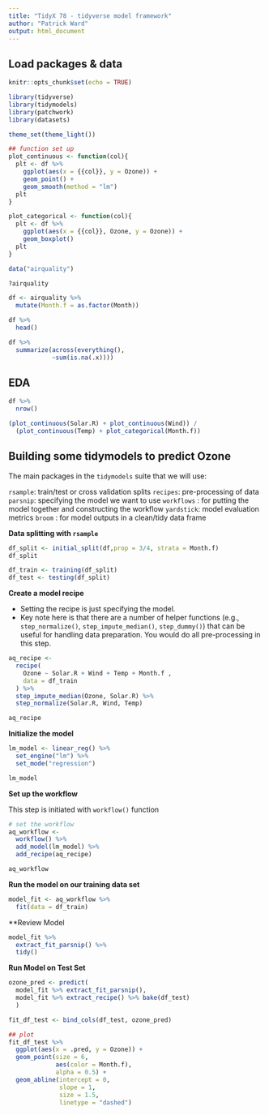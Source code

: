 ```yaml
---
title: "TidyX 78 - tidyverse model framework"
author: "Patrick Ward"
output: html_document
---
```


## Load packages & data

```r
knitr::opts_chunk$set(echo = TRUE)

library(tidyverse)
library(tidymodels)
library(patchwork)
library(datasets)

theme_set(theme_light())

## function set up
plot_continuous <- function(col){
  plt <- df %>%
    ggplot(aes(x = {{col}}, y = Ozone)) +
    geom_point() +
    geom_smooth(method = "lm")
  plt
}

plot_categorical <- function(col){
  plt <- df %>%
    ggplot(aes(x = {{col}}, Ozone, y = Ozone)) +
    geom_boxplot()
  plt
}

```


```r

data("airquality")

?airquality

df <- airquality %>%
  mutate(Month.f = as.factor(Month))

df %>%
  head()

df %>%
  summarize(across(everything(),
            ~sum(is.na(.x))))

```


## EDA

```r

df %>%
  nrow()

(plot_continuous(Solar.R) + plot_continuous(Wind)) /
  (plot_continuous(Temp) + plot_categorical(Month.f))
```


## Building some tidymodels to predict Ozone

The main packages in the `tidymodels` suite that we will use:


`rsample`: train/test or cross validation splits
`recipes`: pre-processing of data
`parsnip`: specifying the model we want to use
`workflows` : for putting the model together and constructing the workflow
`yardstick`: model evaluation metrics
`broom` : for model outputs in a clean/tidy data frame

**Data splitting with `rsample`**


```r

df_split <- initial_split(df,prop = 3/4, strata = Month.f)
df_split

df_train <- training(df_split)
df_test <- testing(df_split)

```


**Create a model recipe**

* Setting the recipe is just specifying the model.
* Key note here is that there are a number of helper functions (e.g., `step_normalize()`, `step_impute_median()`, `step_dummy()`) that can be useful for handling data preparation. You would do all pre-processing in this step.

```r

aq_recipe <- 
  recipe(
    Ozone ~ Solar.R + Wind + Temp + Month.f ,
    data = df_train
  ) %>%
  step_impute_median(Ozone, Solar.R) %>% 
  step_normalize(Solar.R, Wind, Temp)

aq_recipe

```


**Initialize the model**

```r

lm_model <- linear_reg() %>% 
  set_engine("lm") %>%
  set_mode("regression")

lm_model
```


**Set up the workflow**

This step is initiated with `workflow()` function

```r
# set the workflow
aq_workflow <-
  workflow() %>%
  add_model(lm_model) %>%
  add_recipe(aq_recipe) 

aq_workflow
```


**Run the model on our training data set**

```r

model_fit <- aq_workflow %>% 
  fit(data = df_train)

```


**Review Model

```r

model_fit %>% 
  extract_fit_parsnip() %>% 
  tidy()

```

**Run Model on Test Set**

```r

ozone_pred <- predict(
  model_fit %>% extract_fit_parsnip(),
  model_fit %>% extract_recipe() %>% bake(df_test)
  )

fit_df_test <- bind_cols(df_test, ozone_pred)

```


```r

## plot
fit_df_test %>%
  ggplot(aes(x = .pred, y = Ozone)) +
  geom_point(size = 6,
             aes(color = Month.f),
             alpha = 0.5) +
  geom_abline(intercept = 0,
              slope = 1,
              size = 1.5,
              linetype = "dashed")

```

